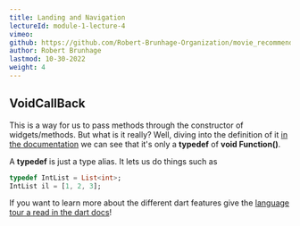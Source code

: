 ```yaml
---
title: Landing and Navigation
lectureId: module-1-lecture-4
vimeo:
github: https://github.com/Robert-Brunhage-Organization/movie_recommendation_app_course/commit/454914801e9b6758249a6e36e8a6bf8f52d93a16
author: Robert Brunhage
lastmod: 10-30-2022
weight: 4
---
```


## VoidCallBack

This is a way for us to pass methods through the constructor of widgets/methods.
But what is it really? Well, diving into the definition of it
[in the documentation](https://api.flutter.dev/flutter/dart-ui/VoidCallback.html)
we can see that it's only a **typedef** of **void Function()**.

A **typedef** is just a type alias. It lets us do things such as

```dart
typedef IntList = List<int>;
IntList il = [1, 2, 3];
```

If you want to learn more about the different dart features give the
[language tour a read in the dart docs](https://dart.dev/guides/language/language-tour)!
